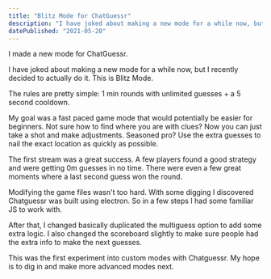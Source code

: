 ```yaml
---
title: "Blitz Mode for ChatGuessr"
description: "I have joked about making a new mode for a while now, but I recently decided to actually do it. This is Blitz Mode."
datePublished: "2021-05-20"
---
```


I made a new mode for ChatGuessr.

I have joked about making a new mode for a while now, but I recently decided to actually do it. This is Blitz Mode.

The rules are pretty simple: 1 min rounds with unlimited guesses + a 5 second cooldown.

My goal was a fast paced game mode that would potentially be easier for beginners. Not sure how to find where you are with clues? Now you can just take a shot and make adjustments. Seasoned pro? Use the extra guesses to nail the exact location as quickly as possible.

The first stream was a great success. A few players found a good strategy and were getting 0m guesses in no time. There were even a few great moments where a last second guess won the round.

Modifying the game files wasn't too hard. With some digging I discovered Chatguessr was built using electron. So in a few steps I had some familiar JS to work with.

After that, I changed basically duplicated the multiguess option to add some extra logic. I also changed the scoreboard slightly to make sure people had the extra info to make the next guesses.

This was the first experiment into custom modes with Chatguessr. My hope is to dig in and make more advanced modes next.
